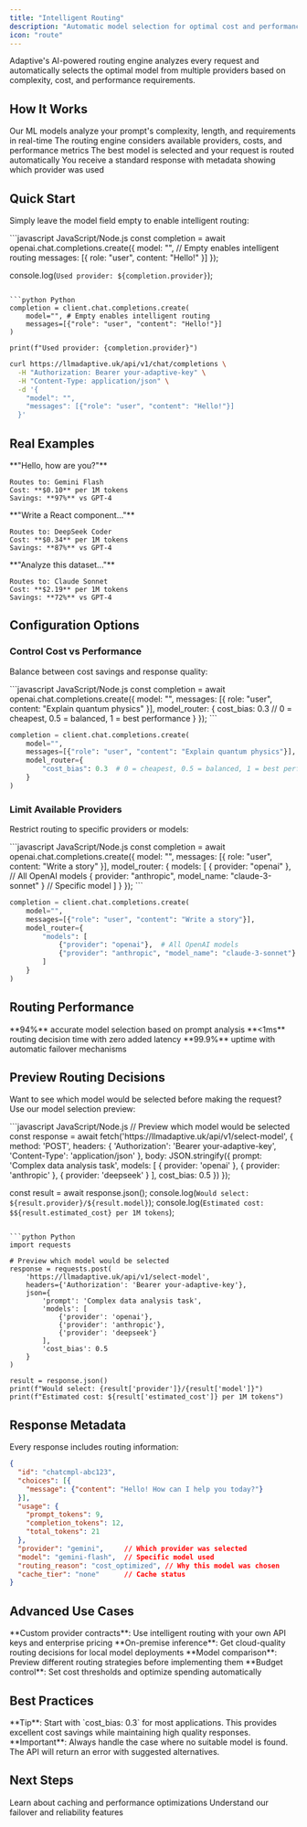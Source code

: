 ```yaml
---
title: "Intelligent Routing"
description: "Automatic model selection for optimal cost and performance"
icon: "route"
---
```


Adaptive's AI-powered routing engine analyzes every request and automatically selects the optimal model from multiple providers based on complexity, cost, and performance requirements.

## How It Works

<Steps>
  <Step title="Request Analysis">
    Our ML models analyze your prompt's complexity, length, and requirements in real-time
  </Step>
  <Step title="Provider Selection">
    The routing engine considers available providers, costs, and performance metrics
  </Step>
  <Step title="Optimal Match">
    The best model is selected and your request is routed automatically
  </Step>
  <Step title="Response Delivery">
    You receive a standard response with metadata showing which provider was used
  </Step>
</Steps>

## Quick Start

Simply leave the model field empty to enable intelligent routing:

<CodeGroup>
```javascript JavaScript/Node.js
const completion = await openai.chat.completions.create({
  model: "", // Empty enables intelligent routing
  messages: [{ role: "user", content: "Hello!" }]
});

console.log(`Used provider: ${completion.provider}`);
```

```python Python
completion = client.chat.completions.create(
    model="", # Empty enables intelligent routing
    messages=[{"role": "user", "content": "Hello!"}]
)

print(f"Used provider: {completion.provider}")
```

```bash cURL
curl https://llmadaptive.uk/api/v1/chat/completions \
  -H "Authorization: Bearer your-adaptive-key" \
  -H "Content-Type: application/json" \
  -d '{
    "model": "",
    "messages": [{"role": "user", "content": "Hello!"}]
  }'
```
</CodeGroup>

## Real Examples

<CardGroup cols={3}>
  <Card title="Simple Greeting" icon="message">
    **"Hello, how are you?"**
    
    Routes to: Gemini Flash  
    Cost: **$0.10** per 1M tokens  
    Savings: **97%** vs GPT-4
  </Card>
  <Card title="Code Generation" icon="code">
    **"Write a React component..."**
    
    Routes to: DeepSeek Coder  
    Cost: **$0.34** per 1M tokens  
    Savings: **87%** vs GPT-4
  </Card>
  <Card title="Complex Analysis" icon="brain">
    **"Analyze this dataset..."**
    
    Routes to: Claude Sonnet  
    Cost: **$2.19** per 1M tokens  
    Savings: **72%** vs GPT-4
  </Card>
</CardGroup>

## Configuration Options

### Control Cost vs Performance

Balance between cost savings and response quality:

<CodeGroup>
```javascript JavaScript/Node.js
const completion = await openai.chat.completions.create({
  model: "",
  messages: [{ role: "user", content: "Explain quantum physics" }],
  model_router: {
    cost_bias: 0.3 // 0 = cheapest, 0.5 = balanced, 1 = best performance
  }
});
```

```python Python
completion = client.chat.completions.create(
    model="",
    messages=[{"role": "user", "content": "Explain quantum physics"}],
    model_router={
        "cost_bias": 0.3  # 0 = cheapest, 0.5 = balanced, 1 = best performance
    }
)
```
</CodeGroup>

### Limit Available Providers

Restrict routing to specific providers or models:

<CodeGroup>
```javascript JavaScript/Node.js
const completion = await openai.chat.completions.create({
  model: "",
  messages: [{ role: "user", content: "Write a story" }],
  model_router: {
    models: [
      { provider: "openai" }, // All OpenAI models
      { provider: "anthropic", model_name: "claude-3-sonnet" } // Specific model
    ]
  }
});
```

```python Python
completion = client.chat.completions.create(
    model="",
    messages=[{"role": "user", "content": "Write a story"}],
    model_router={
        "models": [
            {"provider": "openai"},  # All OpenAI models
            {"provider": "anthropic", "model_name": "claude-3-sonnet"}  # Specific model
        ]
    }
)
```
</CodeGroup>

## Routing Performance

<CardGroup cols={3}>
  <Card title="Accuracy" icon="target">
    **94%** accurate model selection based on prompt analysis
  </Card>
  <Card title="Speed" icon="zap">
    **<1ms** routing decision time with zero added latency
  </Card>
  <Card title="Reliability" icon="shield-check">
    **99.9%** uptime with automatic failover mechanisms
  </Card>
</CardGroup>

## Preview Routing Decisions

Want to see which model would be selected before making the request? Use our model selection preview:

<CodeGroup>
```javascript JavaScript/Node.js
// Preview which model would be selected
const response = await fetch('https://llmadaptive.uk/api/v1/select-model', {
  method: 'POST',
  headers: { 
    'Authorization': 'Bearer your-adaptive-key',
    'Content-Type': 'application/json'
  },
  body: JSON.stringify({
    prompt: 'Complex data analysis task',
    models: [
      { provider: 'openai' },
      { provider: 'anthropic' },
      { provider: 'deepseek' }
    ],
    cost_bias: 0.5
  })
});

const result = await response.json();
console.log(`Would select: ${result.provider}/${result.model}`);
console.log(`Estimated cost: $${result.estimated_cost} per 1M tokens`);
```

```python Python
import requests

# Preview which model would be selected
response = requests.post(
    'https://llmadaptive.uk/api/v1/select-model',
    headers={'Authorization': 'Bearer your-adaptive-key'},
    json={
        'prompt': 'Complex data analysis task',
        'models': [
            {'provider': 'openai'},
            {'provider': 'anthropic'},
            {'provider': 'deepseek'}
        ],
        'cost_bias': 0.5
    }
)

result = response.json()
print(f"Would select: {result['provider']}/{result['model']}")
print(f"Estimated cost: ${result['estimated_cost']} per 1M tokens")
```
</CodeGroup>

## Response Metadata

Every response includes routing information:

```json
{
  "id": "chatcmpl-abc123",
  "choices": [{
    "message": {"content": "Hello! How can I help you today?"}
  }],
  "usage": {
    "prompt_tokens": 9,
    "completion_tokens": 12,
    "total_tokens": 21
  },
  "provider": "gemini",     // Which provider was selected
  "model": "gemini-flash",  // Specific model used
  "routing_reason": "cost_optimized", // Why this model was chosen
  "cache_tier": "none"      // Cache status
}
```

## Advanced Use Cases

<CardGroup cols={2}>
  <Card title="Enterprise Optimization" icon="building">
    **Custom provider contracts**: Use intelligent routing with your own API keys and enterprise pricing
  </Card>
  <Card title="Local Deployment" icon="server">
    **On-premise inference**: Get cloud-quality routing decisions for local model deployments
  </Card>
  <Card title="A/B Testing" icon="flask">
    **Model comparison**: Preview different routing strategies before implementing them
  </Card>
  <Card title="Cost Monitoring" icon="chart-line">
    **Budget control**: Set cost thresholds and optimize spending automatically
  </Card>
</CardGroup>

## Best Practices

<Note>
**Tip**: Start with `cost_bias: 0.3` for most applications. This provides excellent cost savings while maintaining high quality responses.
</Note>

<Warning>
**Important**: Always handle the case where no suitable model is found. The API will return an error with suggested alternatives.
</Warning>

## Next Steps

<CardGroup cols={2}>
  <Card title="Performance Features" href="/features/performance" icon="zap">
    Learn about caching and performance optimizations
  </Card>
  <Card title="Provider Resiliency" href="/features/provider-resiliency" icon="shield">
    Understand our failover and reliability features
  </Card>
</CardGroup>